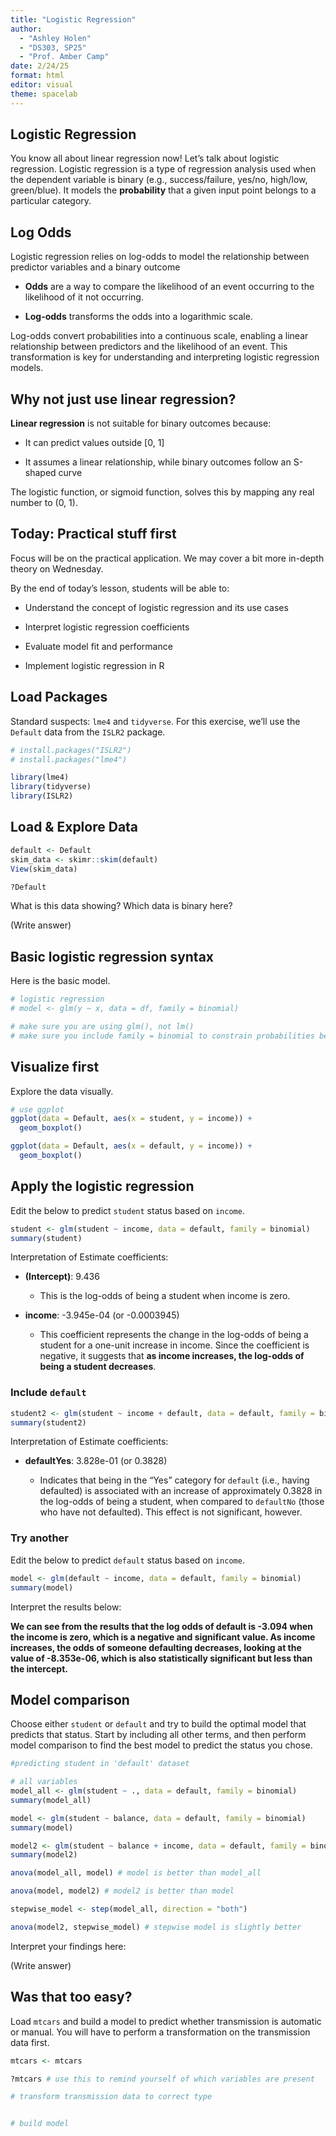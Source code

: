 ```yaml
---
title: "Logistic Regression"
author: 
  - "Ashley Holen"
  - "DS303, SP25"
  - "Prof. Amber Camp"
date: 2/24/25
format: html
editor: visual
theme: spacelab
---
```


## Logistic Regression

You know all about linear regression now! Let's talk about logistic regression. Logistic regression is a type of regression analysis used when the dependent variable is binary (e.g., success/failure, yes/no, high/low, green/blue). It models the **probability** that a given input point belongs to a particular category.

## Log Odds

Logistic regression relies on log-odds to model the relationship between predictor variables and a binary outcome

-   **Odds** are a way to compare the likelihood of an event occurring to the likelihood of it not occurring.

-   **Log-odds** transforms the odds into a logarithmic scale.

Log-odds convert probabilities into a continuous scale, enabling a linear relationship between predictors and the likelihood of an event. This transformation is key for understanding and interpreting logistic regression models.

## Why not just use linear regression?

**Linear regression** is not suitable for binary outcomes because:

-   It can predict values outside \[0, 1\]

-   It assumes a linear relationship, while binary outcomes follow an S-shaped curve

The logistic function, or sigmoid function, solves this by mapping any real number to (0, 1).

## Today: Practical stuff first

Focus will be on the practical application. We may cover a bit more in-depth theory on Wednesday.

By the end of today's lesson, students will be able to:

-   Understand the concept of logistic regression and its use cases

-   Interpret logistic regression coefficients

-   Evaluate model fit and performance

-   Implement logistic regression in R

## Load Packages

Standard suspects: `lme4` and `tidyverse`. For this exercise, we'll use the `Default` data from the `ISLR2` package.

```r
# install.packages("ISLR2")
# install.packages("lme4")

library(lme4)
library(tidyverse)
library(ISLR2)
```

## Load & Explore Data

```r
default <- Default
skim_data <- skimr::skim(default)
View(skim_data)

?Default
```

What is this data showing? Which data is binary here?

(Write answer)

## Basic logistic regression syntax

Here is the basic model.

```r
# logistic regression
# model <- glm(y ~ x, data = df, family = binomial)

# make sure you are using glm(), not lm()
# make sure you include family = binomial to constrain probabilities between 0 and 1 and transform the probabilities to the log-odds scale.
```

## Visualize first

Explore the data visually.

```r
# use ggplot
ggplot(data = Default, aes(x = student, y = income)) +
  geom_boxplot()

ggplot(data = Default, aes(x = default, y = income)) +
  geom_boxplot()
```

## Apply the logistic regression

Edit the below to predict `student` status based on `income`.

```r
student <- glm(student ~ income, data = default, family = binomial)
summary(student)
```

Interpretation of Estimate coefficients:

-   **(Intercept)**: 9.436

    -   This is the log-odds of being a student when income is zero.

-   **income**: -3.945e-04 (or -0.0003945)

    -   This coefficient represents the change in the log-odds of being a student for a one-unit increase in income. Since the coefficient is negative, it suggests that **as income increases, the log-odds of being a student decreases**.

### Include `default`

```r
student2 <- glm(student ~ income + default, data = default, family = binomial)
summary(student2)
```

Interpretation of Estimate coefficients:

-   **defaultYes**: 3.828e-01 (or 0.3828)

    -   Indicates that being in the "Yes" category for `default` (i.e., having defaulted) is associated with an increase of approximately 0.3828 in the log-odds of being a student, when compared to `defaultNo` (those who have not defaulted). This effect is not significant, however.

### Try another

Edit the below to predict `default` status based on `income`.

```r
model <- glm(default ~ income, data = default, family = binomial)
summary(model)
```

Interpret the results below:

**We can see from the results that the log odds of default is -3.094 when the income is zero, which is a negative and significant value. As income increases, the odds of someone defaulting decreases, looking at the value of -8.353e-06, which is also statistically significant but less than the intercept.**

## Model comparison

Choose either `student` or `default` and try to build the optimal model that predicts that status. Start by including all other terms, and then perform model comparison to find the best model to predict the status you chose.

```r
#predicting student in 'default' dataset 

# all variables
model_all <- glm(student ~ ., data = default, family = binomial) 
summary(model_all)

model <- glm(student ~ balance, data = default, family = binomial)
summary(model)

model2 <- glm(student ~ balance + income, data = default, family = binomial)
summary(model2)

anova(model_all, model) # model is better than model_all

anova(model, model2) # model2 is better than model

stepwise_model <- step(model_all, direction = "both")

anova(model2, stepwise_model) # stepwise model is slightly better 

```

Interpret your findings here:

(Write answer)

## Was that too easy?

Load `mtcars` and build a model to predict whether transmission is automatic or manual. You will have to perform a transformation on the transmission data first.

```r
mtcars <- mtcars

?mtcars # use this to remind yourself of which variables are present

# transform transmission data to correct type


# build model
```
